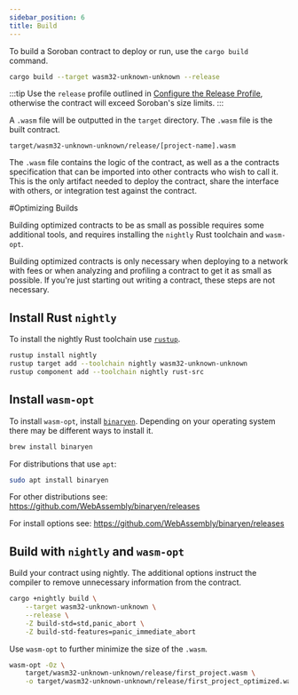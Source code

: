 ```yaml
---
sidebar_position: 6
title: Build
---
```


To build a Soroban contract to deploy or run, use the `cargo build` command.

```sh
cargo build --target wasm32-unknown-unknown --release
```

:::tip
Use the `release` profile outlined in [Configure the Release Profile], otherwise
the contract will exceed Soroban's size limits.
:::

A `.wasm` file will be outputted in the `target` directory. The `.wasm` file is
the built contract.

```
target/wasm32-unknown-unknown/release/[project-name].wasm
```

The `.wasm` file contains the logic of the contract, as well as a the contracts
specification that can be imported into other contracts who wish to call it.
This is the only artifact needed to deploy the contract, share the interface
with others, or integration test against the contract.

#Optimizing Builds


Building optimized contracts to be as small as possible requires some additional
tools, and requires installing the `nightly` Rust toolchain and `wasm-opt`.

Building optimized contracts is only necessary when deploying to a network with
fees or when analyzing and profiling a contract to get it as small as possible.
If you're just starting out writing a contract, these steps are not necessary.

[Configure the Release Profile]: create-a-project#configure-the-release-profile

## Install Rust `nightly`

To install the nightly Rust toolchain use [`rustup`].

[`rustup`]: ../getting-started/setup#install-rust

```sh
rustup install nightly
rustup target add --toolchain nightly wasm32-unknown-unknown
rustup component add --toolchain nightly rust-src
```

## Install `wasm-opt`

To install `wasm-opt`, install [`binaryen`]. Depending on your operating system
there may be different ways to install it.

[`binaryen`]: https://github.com/WebAssembly/binaryen

<Tabs>
<TabItem value="macos" label="macOS" default>

```sh
brew install binaryen
```

</TabItem>
<TabItem value="linux" label="Linux">

For distributions that use `apt`:

```sh
sudo apt install binaryen
```

For other distributions see:  
https://github.com/WebAssembly/binaryen/releases

</TabItem>
<TabItem value="windows" label="Windows">

For install options see:
https://github.com/WebAssembly/binaryen/releases

</TabItem>
</Tabs>

## Build with `nightly` and `wasm-opt`

Build your contract using nightly. The additional options instruct the compiler
to remove unnecessary information from the contract.

```sh
cargo +nightly build \
    --target wasm32-unknown-unknown \
    --release \
    -Z build-std=std,panic_abort \
    -Z build-std-features=panic_immediate_abort
```

Use `wasm-opt` to further minimize the size of the `.wasm`.

```sh
wasm-opt -Oz \
    target/wasm32-unknown-unknown/release/first_project.wasm \
    -o target/wasm32-unknown-unknown/release/first_project_optimized.wasm
```

